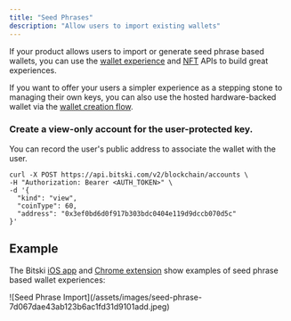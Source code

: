 ```yaml
---
title: "Seed Phrases"
description: "Allow users to import existing wallets"
---
```


If your product allows users to import or generate seed phrase based wallets,
you can use the [wallet experience](/wallet-as-a-service/wallet-experience-apis)
and [NFT](/wallet-as-a-service/nft-apis) APIs to build great experiences.

If you want to offer your users a simpler experience as a stepping stone to
managing their own keys, you can also use the hosted hardware-backed wallet via
the [wallet creation flow](/wallet-as-a-service/wallet-creation-apis/hosted-hardware-wallets).

### Create a view-only account for the user-protected key.

You can record the user's public address to associate the wallet with the user.

```shell Create View Only Account
curl -X POST https://api.bitski.com/v2/blockchain/accounts \
-H "Authorization: Bearer <AUTH_TOKEN>" \
-d '{
  "kind": "view",
  "coinType": 60,
  "address": "0x3ef0bd6d0f917b303bdc0404e119d9dccb070d5c"
}'
```

## Example

The Bitski [iOS app](https://apps.apple.com/us/app/bitski-wallet/id1587199538)
and [Chrome extension](https://apps.apple.com/us/app/bitski-wallet/id1587199538)
show examples of seed phrase based wallet experiences:

<Frame>
![Seed Phrase Import](/assets/images/seed-phrase-7d067dae43ab123b6ac1fd31d9101add.jpeg)
</Frame>
